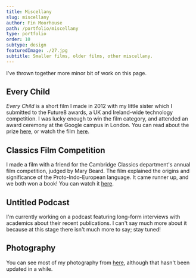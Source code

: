 ```yaml
---
title: Miscellany
slug: miscellany
author: Fin Moorhouse
path: /portfolio/miscellany
type: portfolio
order: 10
subtype: design
featuredImage: ./27.jpg
subtitle: Smaller films, older films, other miscellany.
---
```


I've thrown together more minor bit of work on this page.

## Every Child

_Every Child_ is a short film I made in 2012 with my little sister which I submitted to the Future8 awards, a UK and Ireland-wide technology competition. I was lucky enough to win the film category, and attended an award ceremony at the Google campus in London. You can read about the prize <a href="https://www.theguardian.com/technology/2014/nov/18/future-8-tech-teenagers-awards" target="blank">here</a>, or watch the film <a href="https://vimeo.com/81748636" target="blank">here</a>.

## Classics Film Competition

I made a film with a friend for the Cambridge Classics department's annual film competition, judged by Mary Beard. The film explained the origins and significance of the Proto-Indo-European language. It came runner up, and we both won a book! You can watch it <a href="https://youtu.be/qYb8A3h-U_M" target="blank">here</a>.

## Untitled Podcast

I'm currently working on a podcast featuring long-form interviews with academics about their recent publications. I can't say much more about it because at this stage there isn't much more to say; stay tuned!

## Photography

You can see most of my photography from <a href="https://www.flickr.com/photos/finmoorhouse" target="blank">here</a>, although that hasn't been updated in a while.
